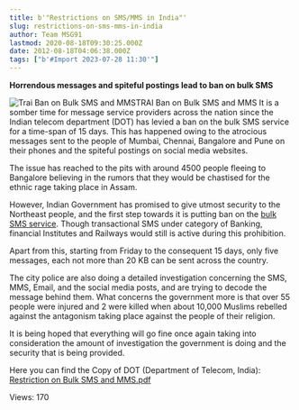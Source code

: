 ```yaml
---
title: b'"Restrictions on SMS/MMS in India"'
slug: restrictions-on-sms-mms-in-india
author: Team MSG91
lastmod: 2020-08-18T09:30:25.000Z
date: 2012-08-18T04:06:38.000Z
tags: ["b'#Import 2023-07-28 11:30'"]
---
```


**Horrendous messages and spiteful postings lead to ban on bulk SMS**


![Trai Ban on Bulk SMS and MMS](https://images-msg91.s3.ap-south-1.amazonaws.com/content/images/wordpress/2012/08/Trai-bulk-sms-ban.jpg "Trai Ban on Bulk SMS and MMS")TRAI Ban on Bulk SMS and MMS
It is a somber time for message service providers across the nation since the Indian telecom department (DOT) has levied a ban on the bulk SMS service for a time-span of 15 days. This has happened owing to the atrocious messages sent to the people of Mumbai, Chennai, Bangalore and Pune on their phones and the spiteful postings on social media websites.


The issue has reached to the pits with around 4500 people fleeing to Bangalore believing in the rumors that they would be chastised for the ethnic rage taking place in Assam.


However, Indian Government has promised to give utmost security to the Northeast people, and the first step towards it is putting ban on the [bulk SMS service](https://msg91.com "Bulk SMS"). Though transactional SMS under category of Banking, financial Institutes and Railways would still is active during this prohibition.


Apart from this, starting from Friday to the consequent 15 days, only five messages, each not more than 20 KB can be sent across the country.


The city police are also doing a detailed investigation concerning the SMS, MMS, Email, and the social media posts, and are trying to decode the message behind them. What concerns the government more is that over 55 people were injured and 2 were killed when about 10,000 Muslims rebelled against the antagonism taking place against the people of their religion.


It is being hoped that everything will go fine once again taking into consideration the amount of investigation the government is doing and the security that is being provided.


Here you can find the Copy of DOT (Department of Telecom, India): [Restriction on Bulk SMS and MMS.pdf](https://msg91.com/guide/content/Restriction-on-Bulk-SMS-MMS.PDF "Restriction on Bulk SMS and MMS")


 Views: 170



